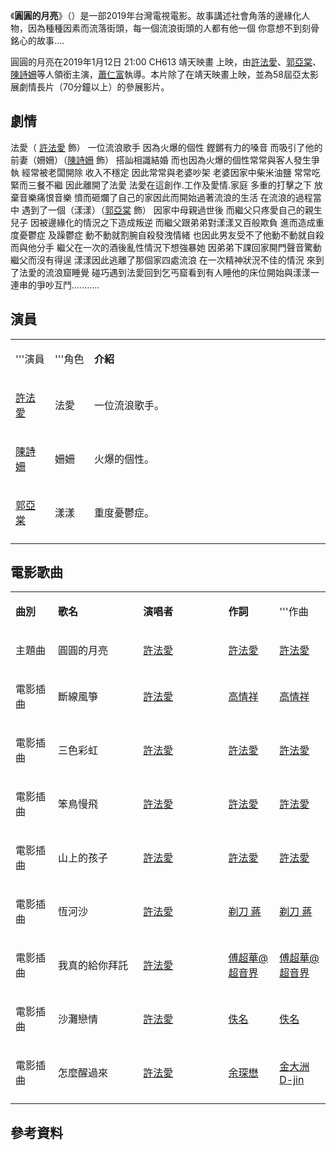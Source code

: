 {{Copypaste}} 
{{Infobox Film
| name                  = 圓圓的月亮
| original_name         = ''Round moon''
| image                 = 圓圓的月亮_(電影).jpg
| caption               = 官方電影海報
| image_size            = 
| director              = [[蕭仁富|蕭仁富]]
| producer              = 
| producer_2            = 
| writer                = [[蕭仁富|蕭仁富]]<br>劉澤民
| screenplay            = 
| story                 = 
| based on              = 
| narrator              = 
| production_supervisor = 
| starring              = [[許法愛|許法愛]]<br>[[郭亞棠|郭亞棠]]<br>[[陳詩姍|陳詩姍]]
| music                 = 
| maintheme             = 《圓圓的月亮》[[許法愛|許法愛]]
| opentheme             =  
| endtheme              = 
| cinematography        = 
| editing               = 
| sound                 = 
| studio                = [[亞安國際娛樂製作有限公司|亞安國際娛樂製作有限公司]]
| distributor           = [[亞安國際娛樂製作有限公司|亞安國際娛樂製作有限公司]]
| released              ={{flagicon|ROC}}<br>2019年1月12日 21:00 CH613 靖天映畫<ref>[https://www.facebook.com/G.Golden.TV/posts/1954287207959868/ 由台灣導演【蕭仁富】執導的電影-圓圓的月亮-靖天電視台 </ref>
| issue date            = 
| sec-title             = 
| rate                  = 
| runtime               = 90分鐘
| country               = {{TWN}}
| language              = [[臺語|臺語]] 、[[中華民國國語|國語]]
| sarft_id              = 
| imdb_id               = 
| amg_id                = 
| tw_name               = 圓圓的月亮
| sg_name               = 
}}

《'''圓圓的月亮'''》（{{lang-en|'''''Round moon'''''}}）是一部2019年台灣電視電影。故事講述社會角落的邊緣化人物，因為種種因素而流落街頭，每一個流浪街頭的人都有他一個 你意想不到刻骨銘心的故事....

圓圓的月亮在2019年1月12日 21:00 CH613 靖天映畫 上映，由[[許法愛|許法愛]]、[[郭亞棠|郭亞棠]]、[[陳詩姍|陳詩姍]]等人領銜主演，[[蕭仁富|蕭仁富]]執導。本片除了在靖天映畫上映，並為58屆亞太影展劇情長片（70分鐘以上）的參展影片。

== 劇情 ==
法愛（ [[許法愛|許法愛]] 飾） 一位流浪歌手 因為火爆的個性 鏗鏘有力的嗓音 而吸引了他的前妻（姍姍）（[[陳詩姍|陳詩姍]] 飾） 搭訕相識結婚 而也因為火爆的個性常常與客人發生爭執 經常被老闆開除 收入不穩定 因此常常與老婆吵架 老婆因家中柴米油鹽 常常吃緊而三餐不繼 因此離開了法愛 法愛在這創作.工作及愛情.家庭 多重的打擊之下 放棄音樂痛恨音樂 憤而砸爛了自己的家因此而開始過著流浪的生活   在流浪的過程當中 遇到了一個（漾漾）（[[郭亞棠|郭亞棠]] 飾） 因家中母親過世後 而繼父只疼愛自己的親生兒子 因被邊緣化的情況之下造成叛逆  而繼父跟弟弟對漾漾又百般欺負 進而造成重度憂鬱症 及躁鬱症 動不動就割腕自殺發洩情緒  也因此男友受不了他動不動就自殺而與他分手  繼父在一次的酒後亂性情況下想強暴她 因弟弟下課回家開門聲音驚動繼父而沒有得逞 漾漾因此逃離了那個家四處流浪  在一次精神狀況不佳的情況 來到了法愛的流浪窟睡覺 碰巧遇到法愛回到乞丐窟看到有人睡他的床位開始與漾漾一連串的爭吵互鬥...........

== 演員 ==
{|class="wikitable" width="80%"
|- style="background:#AFC7BA; color:black" align=center
|style=width:10%|'''演員||style=width:10%|'''角色||style=width:60%|'''介紹''' 
|-
| [[許法愛|許法愛]]
| 法愛
| 一位流浪歌手。
|-
| [[陳詩姍|陳詩姍]]
| 姍姍
| 火爆的個性。
|-
| [[郭亞棠|郭亞棠]]
| 漾漾
| 重度憂鬱症。 
|-
|}
== 電影歌曲 ==
{|class="wikitable" style="text-align:center;width:80%"
|- style="background:#AFC7BA; color:black" align=center
|style="width:10%"|'''曲別'''||style="width:20%"|'''歌名'''||style="width:20%"|'''演唱者'''||style="width:12%"|'''作詞'''||style="width:12%"|'''作曲
|-
|主題曲|| 圓圓的月亮 || [[許法愛|許法愛]]|| [[許法愛|許法愛]] || [[許法愛|許法愛]]
|-
|電影插曲|| 斷線風箏 || [[許法愛|許法愛]]|| [[高情祥|高情祥]] || [[高情祥|高情祥]]
|-
|電影插曲|| 三色彩虹 || [[許法愛|許法愛]]|| [[許法愛|許法愛]] || [[許法愛|許法愛]]
|-
|電影插曲|| 笨鳥慢飛 || [[許法愛|許法愛]]|| [[許法愛|許法愛]] || [[許法愛|許法愛]]
|-
|電影插曲|| 山上的孩子 || [[許法愛|許法愛]]|| [[許法愛|許法愛]] || [[許法愛|許法愛]]
|-
|電影插曲|| 恆河沙 || [[許法愛|許法愛]]|| [[剃刀_蔣|剃刀 蔣]] || [[剃刀_蔣|剃刀 蔣]]
|-
|電影插曲|| 我真的給你拜託 || [[許法愛|許法愛]]|| [[傅超華@超音界|傅超華@超音界]] || [[傅超華@超音界|傅超華@超音界]]
|-
|電影插曲|| 沙灘戀情 || [[許法愛|許法愛]]|| [[佚名|佚名]] || [[佚名|佚名]]
|-
|電影插曲|| 怎麼醒過來 || [[許法愛|許法愛]]|| [[余琛懋|余琛懋]] || [[金大洲_D-jin|金大洲 D-jin]]
|-
|}

== 參考資料 ==
{{reflist}}